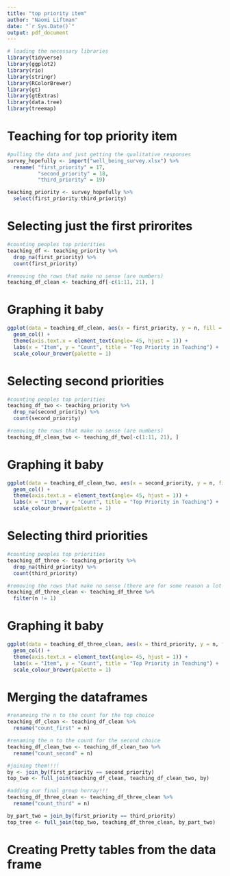 ```yaml
---
title: "top priority item"
author: "Naomi Liftman"
date: "`r Sys.Date()`"
output: pdf_document
---
```


```r
# loading the necessary libraries
library(tidyverse)
library(ggplot2)
library(rio)
library(stringr)
library(RColorBrewer)
library(gt)
library(gtExtras)
library(data.tree)
library(treemap)
```

# Teaching for top priority item 

```r
#pulling the data and just getting the qualitative responses 
survey_hopefully <- import("well_being_survey.xlsx") %>% 
  rename( "first_priority" = 17,
          "second_priority" = 18,
          "third_priority" = 19)

teaching_priority <- survey_hopefully %>% 
  select(first_priority:third_priority)
```

# Selecting just the first prirorites 

```r
#counting peoples top priorities 
teaching_df <- teaching_priority %>% 
  drop_na(first_priority) %>% 
  count(first_priority) 

#removing the rows that make no sense (are numbers)
teaching_df_clean <- teaching_df[-c(1:11, 21), ]
```

# Graphing it baby
```r
ggplot(data = teaching_df_clean, aes(x = first_priority, y = n, fill = first_priority)) + 
  geom_col() +
  theme(axis.text.x = element_text(angle= 45, hjust = 1)) +
  labs(x = "Item", y = "Count", title = "Top Priority in Teaching") + 
  scale_colour_brewer(palette = 1)

```


# Selecting second priorities

```r
#counting peoples top priorities 
teaching_df_two <- teaching_priority %>% 
  drop_na(second_priority) %>% 
  count(second_priority) 

#removing the rows that make no sense (are numbers)
teaching_df_clean_two <- teaching_df_two[-c(1:11, 21), ]
```

# Graphing it baby
```r
ggplot(data = teaching_df_clean_two, aes(x = second_priority, y = n, fill = second_priority)) + 
  geom_col() +
  theme(axis.text.x = element_text(angle= 45, hjust = 1)) +
  labs(x = "Item", y = "Count", title = "Top Priority in Teaching") + 
  scale_colour_brewer(palette = 1)

```
# Selecting third priorities

```r
#counting peoples top priorities 
teaching_df_three <- teaching_priority %>% 
  drop_na(third_priority) %>% 
  count(third_priority) 

#removing the rows that make no sense (there are for some reason a lot on this one)
teaching_df_three_clean <- teaching_df_three %>% 
  filter(n != 1)
```

# Graphing it baby
```r
ggplot(data = teaching_df_three_clean, aes(x = third_priority, y = n, fill = third_priority)) + 
  geom_col() +
  theme(axis.text.x = element_text(angle= 45, hjust = 1)) +
  labs(x = "Item", y = "Count", title = "Top Priority in Teaching") + 
  scale_colour_brewer(palette = 1)

```

# Merging the dataframes
```r
#renameing the n to the count for the top choice
teaching_df_clean <- teaching_df_clean %>% 
  rename("count_first" = n)

#renaming the n to the count for the second choice
teaching_df_clean_two <- teaching_df_clean_two %>% 
  rename("count_second" = n)

#joining them!!!!
by <- join_by(first_priority == second_priority)
top_two <- full_join(teaching_df_clean, teaching_df_clean_two, by)

#adding our final group horray!!!
teaching_df_three_clean <- teaching_df_three_clean %>% 
  rename("count_third" = n)

by_part_two = join_by(first_priority == third_priority)
top_tree <- full_join(top_two, teaching_df_three_clean, by_part_two)

```


# Creating Pretty tables from the data frame
```r



```






